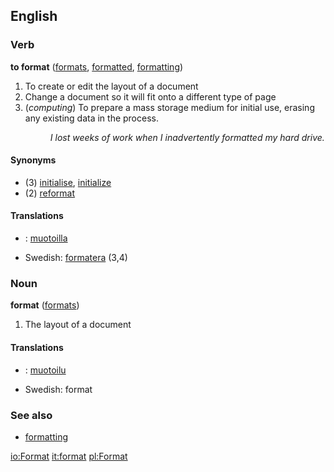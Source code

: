 ==English==
===Verb===
'''to format''' ([[formats]], [[formatted]], [[formatting]])

# To create or edit the layout of a document
# Change a document so it will fit onto a different type of page
# (''computing'') To prepare a mass storage medium for initial use, erasing any existing data in the process.
#: ''I lost weeks of work when I inadvertently formatted my hard drive.''

====Synonyms====
*(3) [[initialise]], [[initialize]]
*(2) [[reformat]]

====Translations====
*{{msg:fi}}: [[muotoilla]]
*Swedish: [[formatera]] (3,4)

===Noun===
'''format''' ([[formats]])

# The layout of a document

====Translations====
*{{msg:fi}}: [[muotoilu]]
*Swedish: format

===See also===
*[[formatting]]

[[io:Format]]
[[it:format]]
[[pl:Format]]